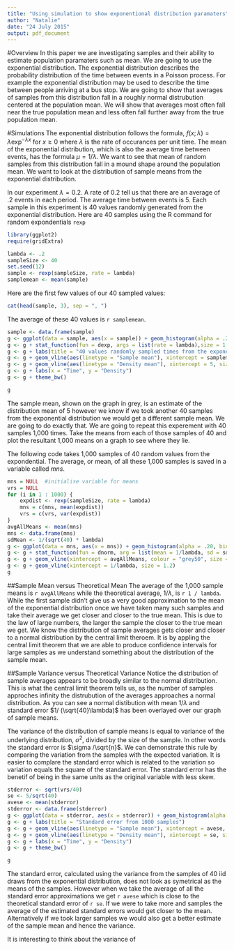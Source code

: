 ```yaml
---
title: "Using simulation to show exponentional distribution paramaters"
author: "Natalie"
date: "24 July 2015"
output: pdf_document
---
```


#Overview
In this paper we are investigating samples and their ability to estimate population paramaters such as mean. We are going to use the exponential distribution. The exponential distribution describes the probability distribution of the time between events in a Poisson process. For example the exponential distribution may be used to describe the time between people arriving at a bus stop. We are going to show that averages of samples from this distribution fall in a roughly normal distrubution centered at the population mean. We will show that averages most often fall near the true population mean and less often fall further away from the true population mean.

#Simulations
The exponential distribution follows the formula,  $f(x; \lambda) = \lambda \exp^{-\lambda x}$ for $x \ge 0$ where $\lambda$ is the rate of occurances per unit time. The mean of the exponential distribution, which is also the average time between events, has the formula $\mu = 1/\lambda$. We want to see that mean of random samples from this distribution fall in a mound shape around the population mean. We want to look at the distribution of sample means from the exponential distribution.

In our experiment $\lambda = 0.2$. A rate of 0.2 tell us that there are an average of .2 events in each period. The average time between events is $5$. Each sample in this experiment is 40 values randomly generated from the exponential distribution. Here are 40 samples using the R command for random expondentials ```rexp```
```r
library(ggplot2)
require(gridExtra)
```
```r
lambda <- .2
sampleSize <- 40
set.seed(12)
sample <- rexp(sampleSize, rate = lambda)
samplemean <- mean(sample)
```
Here are the first few values of our 40 sampled values:
```r
cat(head(sample, 3), sep = ", ")
```
The average of these 40 values is `r samplemean`.


```r
sample <- data.frame(sample)
g <- ggplot(data = sample, aes(x = sample)) + geom_histogram(alpha = .20, binwidth = .2, colour = "black", aes(y = ..density..))
g <- g + stat_function(fun = dexp, args = list(rate = lambda),size = 1.2)
g <- g + labs(title = "40 values randomly sampled times from the exponential distribution")
g <- g + geom_vline(aes(linetype = "Sample mean"), xintercept = samplemean, colour = "grey50", size = 1.2)
g <- g + geom_vline(aes(linetype = "Density mean"), xintercept = 5, size = 1.2)
g <- g + labs(x = "Time", y = "Density")
g <- g + theme_bw()

g
```


The sample mean, shown on the graph in grey, is an estimate of the distribution mean of 5 however we know if we took another 40 samples from the exponential distribution we would get a different sample mean. We are going to do exactly that. We are going to repeat this experement with 40 samples 1,000 times. Take the means from each of those samples of 40 and plot the resultant 1,000 means on a graph to see where they lie. 

The following code takes 1,000 samples of 40 random values from the expondential. The average, or mean, of all these 1,000 samples is saved in a variable called $mns$.
```r
mns = NULL  #initialise variable for means
vrs = NULL
for (i in 1 : 1000) {
    expdist <- rexp(sampleSize, rate = lambda)
    mns = c(mns, mean(expdist))
    vrs = c(vrs, var(expdist))
}
avgAllMeans <- mean(mns)
mns <- data.frame(mns)
sdMean <- 1/(sqrt(40) * lambda)
g <- ggplot(data = mns, aes(x = mns)) + geom_histogram(alpha = .20, binwidth = .2, colour = "black", aes(y = ..density..))
g <- g + stat_function(fun = dnorm, arg = list(mean = 1/lambda, sd = sdMean), size = 1.2)
g <- g + geom_vline(xintercept = avgAllMeans, colour = "grey50", size = 1.2)
g <- g + geom_vline(xintercept = 1/lambda, size = 1.2)
g
```

##Sample Mean versus Theoretical Mean
The average of the 1,000 sample means is `r avgAllMeans` while the theoretical average, $1 / \lambda$, is `r 1 / lambda`. While the first sample didn't give us a very good approximation to the mean of the exponential distribution once we have taken many such samples and take their average we get closer and closer to the true mean. This is due to the law of large numbers, the larger the sample the closer to the true mean we get. We know the distribution of sample averages gets closer and closer to a normal distribution by the central limit theroem. It is by appling the central limit theorem that we are able to produce confidence intervals for large samples as we understand something about the distribution of the sample mean.

##Sample Variance versus Theoretical Variance
Notice the distribution of sample averages appears to be broadly similar to the normal distribution. This is what the central limit theorem tells us, as the number of samples approches infinity the distrubution of the averages approaches a normal distribution. As you can see a normal distibution with mean $1 / \lambda$ and standard error $1/ (\sqrt{40}\lambda)$ has been overlayed over our graph of sample means.

The variance of the distribution of sample means is equal to variance of the underlying distribution, $\sigma^2$, divided by the size of the sample. In other words the standard error is $\sigma /\sqrt{n}$. We can demonstrate this rule by comparing  the variation from the samples with the expected variation. It is easier to complare the standard error which is related to the variation so variation equals the square of the standard error. The standard error has the benetif of being in the same units as the original variable with less skew.

```r
stderror <- sqrt(vrs/40)
se <- 5/sqrt(40)
avese <- mean(stderror)
stderror <- data.frame(stderror)
g <- ggplot(data = stderror, aes(x = stderror)) + geom_histogram(alpha = .20, binwidth = .02, colour = "black", aes(y = ..density..))
g <- g + labs(title = "Standard error from 1000 samples")
g <- g + geom_vline(aes(linetype = "Sample mean"), xintercept = avese, colour = "grey50", size = 1.2)
g <- g + geom_vline(aes(linetype = "Density mean"), xintercept = se, size = 1.2)
g <- g + labs(x = "Time", y = "Density")
g <- g + theme_bw()

g
```

The standard error, calculated using the variance from the samples of 40 iid draws from the exponential distribution, does not look as symetrical as the means of the samples. However when we take the average of all the standard error approximations we get `r avese` which is close to the theoretical standard error of `r se`. If we were to take more and samples the average of the estimated standard errors would get closer to the mean. Alternatively if we took larger samples we would also get a better estimate of the sample mean and hence the variance.

It is interesting to think about the variance of 